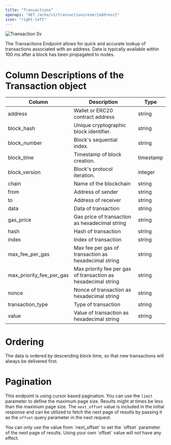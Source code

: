 ```yaml
---
title: "Transactions"
openapi: "GET /echo/v1/transactions/evm/{address}"
icon: "right-left"
---
```


<Frame>
  <img
    src="/images/evm/transaction.svg"
    alt="Transaction Sv"
    title="Transaction Sv"
    style={{ width:"100%" }}
    className="mx-auto"
  />
</Frame>

The Transactions Endpoint allows for quick and accurate lookup of transactions associated with an address. Data is typically available within 100 ms after a block has been propagated to nodes.

# Column Descriptions of the Transaction object

| Column                   | Description                                                   | Type      |
| ------------------------ | ------------------------------------------------------------- | --------- |
| address                  | Wallet or ERC20 contract address                              | string    |
| block_hash               | Unique cryptographic block identifier.                        | string    |
| block_number             | Block's sequential index.                                     | string    |
| block_time               | Timestamp of block creation.                                  | timestamp |
| block_version            | Block's protocol iteration.                                   | integer   |
| chain                    | Name of the blockchain                                        | string    |
| from                     | Address of sender                                             | string    |
| to                       | Address of receiver                                           | string    |
| data                     | Data of transaction                                           | string    |
| gas_price                | Gas price of transaction as hexadecimal string                | string    |
| hash                     | Hash of transaction                                           | string    |
| index                    | Index of transaction                                          | string    |
| max_fee_per_gas          | Max fee per gas of transaction as hexadecimal string          | string    |
| max_priority_fee_per_gas | Max priority fee per gas of transaction as hexadecimal string | string    |
| nonce                    | Nonce of transaction as hexadecimal string                    | string    |
| transaction_type         | Type of transaction                                           | string    |
| value                    | Value of transaction as hexadecimal string                    | string    |

# Ordering

The data is ordered by descending block time, so that new transactions will always be delivered first.

# Pagination

This endpoint is using cursor based pagination. You can use the `limit` parameter to define the maximum page size.
Results might at times be less than the maximum page size.
The `next_offset` value is included in the initial response and can be utilized to fetch the next page of results by passing it as the `offset` query parameter in the next request.

<Warning>
  You can only use the value from `next_offset` to set the `offset` parameter of the next page of results. Using your own `offset` value will not have any effect.
</Warning>